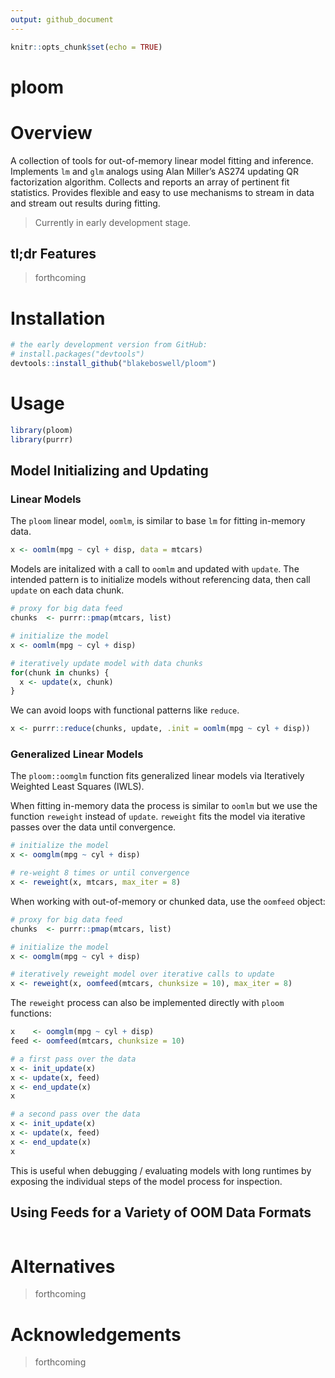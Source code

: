 ```yaml
---
output: github_document
---
```


```r
knitr::opts_chunk$set(echo = TRUE)
```

# ploom

<!-- [CRAN_Status_Badge]() -->
<!-- [Build Status]() -->
<!-- [AppVeyor Build Status]() -->
<!-- [Coverage Status]() -->

# Overview

A collection of tools for out-of-memory linear model fitting and inference. Implements `lm` and `glm` analogs using Alan Miller's AS274 updating QR factorization algorithm. Collects and reports an array of pertinent fit statistics. Provides flexible and easy to use mechanisms to stream in data and stream out results during fitting.

> Currently in early development stage.

## tl;dr Features

> forthcoming

# Installation

```r
# the early development version from GitHub:
# install.packages("devtools")
devtools::install_github("blakeboswell/ploom")
```

# Usage

```r
library(ploom)
library(purrr)
```

## Model Initializing and Updating


### Linear Models

The `ploom` linear model, `oomlm`, is similar to base `lm` for fitting in-memory data.

```r
x <- oomlm(mpg ~ cyl + disp, data = mtcars)
```

Models are initalized with a call to `oomlm` and updated with `update`. The intended pattern is to initialize models without referencing data, then call `update` on each data chunk.

```r
# proxy for big data feed 
chunks  <- purrr::pmap(mtcars, list)

# initialize the model
x <- oomlm(mpg ~ cyl + disp)

# iteratively update model with data chunks
for(chunk in chunks) {
  x <- update(x, chunk)
}
```

We can avoid loops with functional patterns like `reduce`.

```r
x <- purrr::reduce(chunks, update, .init = oomlm(mpg ~ cyl + disp))
```

### Generalized Linear Models

The `ploom::oomglm` function fits generalized linear models via Iteratively Weighted Least Squares (IWLS).  

When fitting in-memory data the process is similar to `oomlm` but we use the function `reweight` instead of `update`.  `reweight` fits the model via iterative passes over the data until convergence.

```r
# initialize the model
x <- oomglm(mpg ~ cyl + disp)

# re-weight 8 times or until convergence
x <- reweight(x, mtcars, max_iter = 8)
```

When working with out-of-memory or chunked data, use the `oomfeed` object:

```r
# proxy for big data feed
chunks  <- purrr::pmap(mtcars, list)

# initialize the model
x <- oomglm(mpg ~ cyl + disp)

# iteratively reweight model over iterative calls to update
x <- reweight(x, oomfeed(mtcars, chunksize = 10), max_iter = 8)
```

The `reweight` process can also be implemented directly with `ploom` functions:

```r

x    <- oomglm(mpg ~ cyl + disp)
feed <- oomfeed(mtcars, chunksize = 10)

# a first pass over the data
x <- init_update(x)
x <- update(x, feed)
x <- end_update(x)
x

# a second pass over the data
x <- init_update(x)
x <- update(x, feed)
x <- end_update(x)
x
```

This is useful when debugging / evaluating  models with long runtimes by exposing the individual steps of the model process for inspection. 


## Using Feeds for a Variety of OOM Data Formats

```r

```


# Alternatives

> forthcoming

# Acknowledgements

> forthcoming